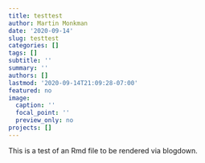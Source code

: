 ```yaml
---
title: testtest
author: Martin Monkman
date: '2020-09-14'
slug: testtest
categories: []
tags: []
subtitle: ''
summary: ''
authors: []
lastmod: '2020-09-14T21:09:28-07:00'
featured: no
image:
  caption: ''
  focal_point: ''
  preview_only: no
projects: []
---
```


This is a test of an Rmd file to be rendered via blogdown.


